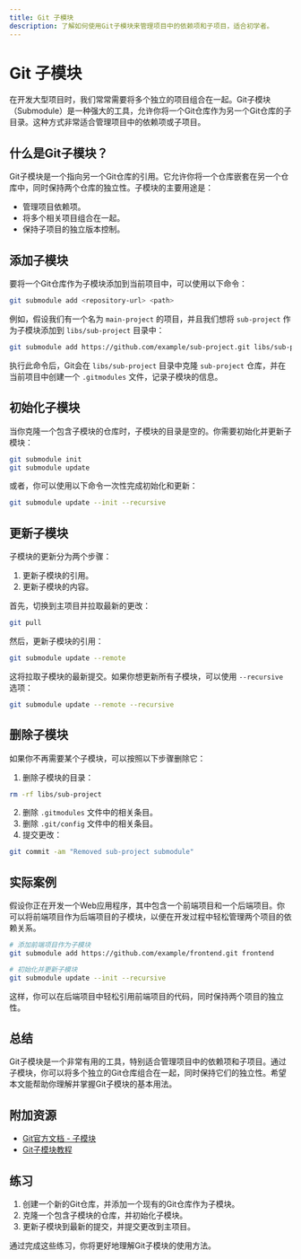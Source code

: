 ```yaml
---
title: Git 子模块
description: 了解如何使用Git子模块来管理项目中的依赖项和子项目，适合初学者。
---
```


# Git 子模块

在开发大型项目时，我们常常需要将多个独立的项目组合在一起。Git子模块（Submodule）是一种强大的工具，允许你将一个Git仓库作为另一个Git仓库的子目录。这种方式非常适合管理项目中的依赖项或子项目。

## 什么是Git子模块？

Git子模块是一个指向另一个Git仓库的引用。它允许你将一个仓库嵌套在另一个仓库中，同时保持两个仓库的独立性。子模块的主要用途是：

- 管理项目依赖项。
- 将多个相关项目组合在一起。
- 保持子项目的独立版本控制。

## 添加子模块

要将一个Git仓库作为子模块添加到当前项目中，可以使用以下命令：

```bash
git submodule add <repository-url> <path>
```

例如，假设我们有一个名为 `main-project` 的项目，并且我们想将 `sub-project` 作为子模块添加到 `libs/sub-project` 目录中：

```bash
git submodule add https://github.com/example/sub-project.git libs/sub-project
```

执行此命令后，Git会在 `libs/sub-project` 目录中克隆 `sub-project` 仓库，并在当前项目中创建一个 `.gitmodules` 文件，记录子模块的信息。

## 初始化子模块

当你克隆一个包含子模块的仓库时，子模块的目录是空的。你需要初始化并更新子模块：

```bash
git submodule init
git submodule update
```

或者，你可以使用以下命令一次性完成初始化和更新：

```bash
git submodule update --init --recursive
```

## 更新子模块

子模块的更新分为两个步骤：

1. 更新子模块的引用。
2. 更新子模块的内容。

首先，切换到主项目并拉取最新的更改：

```bash
git pull
```

然后，更新子模块的引用：

```bash
git submodule update --remote
```

这将拉取子模块的最新提交。如果你想更新所有子模块，可以使用 `--recursive` 选项：

```bash
git submodule update --remote --recursive
```

## 删除子模块

如果你不再需要某个子模块，可以按照以下步骤删除它：

1. 删除子模块的目录：

```bash
rm -rf libs/sub-project
```

2. 删除 `.gitmodules` 文件中的相关条目。
3. 删除 `.git/config` 文件中的相关条目。
4. 提交更改：

```bash
git commit -am "Removed sub-project submodule"
```

## 实际案例

假设你正在开发一个Web应用程序，其中包含一个前端项目和一个后端项目。你可以将前端项目作为后端项目的子模块，以便在开发过程中轻松管理两个项目的依赖关系。

```bash
# 添加前端项目作为子模块
git submodule add https://github.com/example/frontend.git frontend

# 初始化并更新子模块
git submodule update --init --recursive
```

这样，你可以在后端项目中轻松引用前端项目的代码，同时保持两个项目的独立性。

## 总结

Git子模块是一个非常有用的工具，特别适合管理项目中的依赖项和子项目。通过子模块，你可以将多个独立的Git仓库组合在一起，同时保持它们的独立性。希望本文能帮助你理解并掌握Git子模块的基本用法。

## 附加资源

- [Git官方文档 - 子模块](https://git-scm.com/book/en/v2/Git-Tools-Submodules)
- [Git子模块教程](https://www.atlassian.com/git/tutorials/git-submodule)

## 练习

1. 创建一个新的Git仓库，并添加一个现有的Git仓库作为子模块。
2. 克隆一个包含子模块的仓库，并初始化子模块。
3. 更新子模块到最新的提交，并提交更改到主项目。

通过完成这些练习，你将更好地理解Git子模块的使用方法。